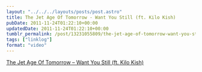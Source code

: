 ```yaml
---
layout: "../../../layouts/posts/post.astro"
title: The Jet Age Of Tomorrow - Want You Still (ft. Kilo Kish)
pubDate: 2011-11-24T01:22:10+00:00
updatedDate: 2011-11-24T01:22:10+00:00
tumblr_permalink: /post/13231055809/the-jet-age-of-tomorrow-want-you-still-ft-kilo
tags: ["linklog"]
format: "video"
---
```



<YouTube id="https://www.youtube.com/watch?v=yLjH68u9ps4" />

[The Jet Age Of Tomorrow &#8211; Want You Still (ft. Kilo Kish)][1]

[1]: https://www.youtube.com/watch?v=yLjH68u9ps4
